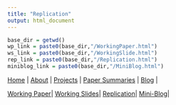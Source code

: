 ```yaml
---
title: "Replication"
output: html_document
---
```

```r
base_dir = getwd()
wp_link = paste0(base_dir,"/WorkingPaper.html")
ws_link = paste0(base_dir,"/WorkingSlide.html")
rep_link = paste0(base_dir,"/Replication.html")
miniblog_link = paste0(base_dir,"/MiniBlog.html")
```

[Home](https://chasewiedemann.github.io/index.html) |
[About](https://chasewiedemann.github.io/Site/about.html) |
[Projects](https://chasewiedemann.github.io/Site/Projects/projects.html) |
[Paper Summaries](https://chasewiedemann.github.io/Site/Summaries/summaries.html) |
[Blog](https://chasewiedemann.github.io/Site/blog.html) |

[Working Paper](`r wp_link`)|
[Working Slides](`r ws_link`)|
[Replication](`r rep_link`)|
[Mini-Blog](`r miniblog_link`)|
